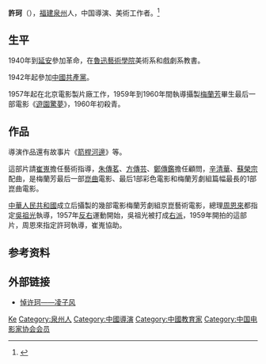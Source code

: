 '''許珂'''（{{bd|1912年|2月28日|1985年|catIdx=Xu,許珂}}），[[福建|福建]][[泉州|泉州]]人，中国導演、美術工作者。<ref>{{Cite journal|url=https://kns.cnki.net/KCMS/detail/detail.aspx?dbcode=CJFQ&dbname=CJFD8589&filename=DYYS198512016&v=MjE2MTQ5RVlvUjhlWDFMdXhZUzdEaDFUM3FUcldNMUZyQ1VSN3FmWmVkcEZDamxXci9JSVRUU2ZiS3hGdFROclk=|title=悼许珂|author=[[凌子风|凌子风]]|year=1985|issue=12|issn=0257-0181|journal=电影艺术|doi=}}</ref>

== 生平 ==
1940年到[[延安|延安]]參加革命，在[[魯迅藝術學院|魯迅藝術學院]]美術系和戲劇系教書。

1942年起參加[[中國共產黨|中國共產黨]]。

1957年起在北京電影製片廠工作，1959年到1960年間執導攝製[[梅蘭芳|梅蘭芳]]畢生最后一部電影《[[遊園驚夢|遊園驚夢]]》，1960年初殺青。

== 作品 ==
導演作品還有故事片《[[箭桿河邊|箭桿河邊]]》等。

這部片請[[崔嵬|崔嵬]]擔任藝術指導，[[朱傳茗|朱傳茗]]、[[方傳芸|方傳芸]]、[[鄭傳鑑|鄭傳鑑]]擔任顧問，[[辛清華|辛清華]]、[[蘇榮宗|蘇榮宗]]配曲，是梅蘭芳最后一部[[崑曲|崑曲]]電影、最后1部彩色電影和梅蘭芳劇組篇幅最長的1部崑曲電影。

[[中華人民共和國|中華人民共和國]]成立后攝製的幾部電影梅蘭芳劇組京崑藝術電影，總理[[周恩來|周恩來]]都指定[[吳祖光|吳祖光]]執導，1957年[[反右|反右]]運動開始，吳祖光被打成[[右派|右派]]，1959年開拍的這部片，周恩來指定許珂執導，崔嵬協助。

== 参考资料 ==
{{reflist}}

== 外部链接 ==
* [http://www.cnki.com.cn/Article/CJFDTotal-DYYS198512016.htm 悼许珂——凌子风] {{Wayback|url=http://www.cnki.com.cn/Article/CJFDTotal-DYYS198512016.htm |date=20160304090918 }}

{{China-artist-stub}}
{{中华全国电影艺术工作者协会第一届全国委员会}}

{{Authority control}}
{{DEFAULTSORT:Xu许}}
[[Category:许姓|Ke]]
[[Category:泉州人|Category:泉州人]]
[[Category:中國導演|Category:中國導演]]
[[Category:中國教育家|Category:中國教育家]]
[[Category:中国电影家协会会员|Category:中国电影家协会会员]]